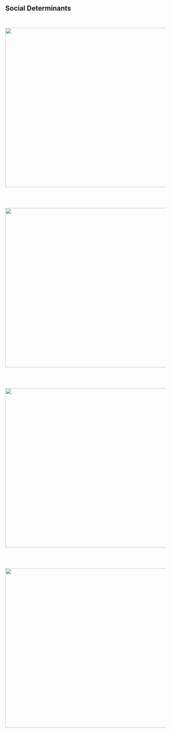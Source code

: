 
<html lang="en">
<body>
<h2> Social Determinants </h2>
<br>

<img src = "HoursByGender.png" width="725" height="500"/>
<br>
<br>
<br>
<br>

<img src = "HoursByEdu.png" width="725" height="500"/>
<br>
<br>
<br>
<br>

<img src = "HoursByWork.png" width="725" height="500"/>
<br>
<br>
<br>
<br>

<img src = "AssetsbyEdu.png" width="725" height="500"/>

</body>
</html>
